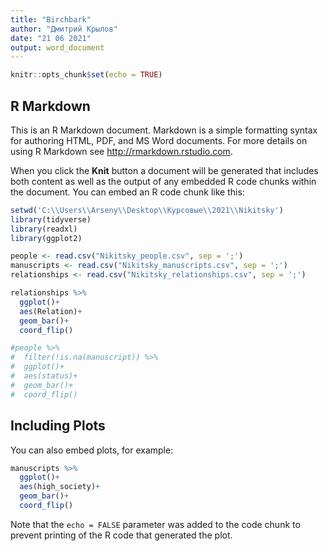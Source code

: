```yaml
---
title: "Birchbark"
author: "Дмитрий Крылов"
date: "21 06 2021"
output: word_document
---
```


```r
knitr::opts_chunk$set(echo = TRUE)
```

## R Markdown

This is an R Markdown document. Markdown is a simple formatting syntax for authoring HTML, PDF, and MS Word documents. For more details on using R Markdown see <http://rmarkdown.rstudio.com>.

When you click the **Knit** button a document will be generated that includes both content as well as the output of any embedded R code chunks within the document. You can embed an R code chunk like this:

```r

setwd('C:\\Users\\Arseny\\Desktop\\Курсовые\\2021\\Nikitsky')
library(tidyverse)
library(readxl)
library(ggplot2)

people <- read.csv("Nikitsky_people.csv", sep = ';')
manuscripts <- read.csv("Nikitsky_manuscripts.csv", sep = ';')  
relationships <- read.csv("Nikitsky_relationships.csv", sep = ';')

relationships %>% 
  ggplot()+
  aes(Relation)+
  geom_bar()+
  coord_flip()

#people %>% 
#  filter(!is.na(manuscript)) %>% 
#  ggplot()+
#  aes(status)+
#  geom_bar()+
#  coord_flip()

```

## Including Plots

You can also embed plots, for example:

```r
manuscripts %>% 
  ggplot()+
  aes(high_society)+
  geom_bar()+
  coord_flip()

```

Note that the `echo = FALSE` parameter was added to the code chunk to prevent printing of the R code that generated the plot.

